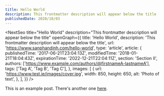 ```yaml
---
title: Hello World
description: This frontmatter description will appear below the title
publishedDate: 2020/10/03
---
```


<NextSeo
  title="Hello World"
  description="This frontmatter description will appear below the title"
  openGraph={{
    title: 'Hello World',
    description: 'This frontmatter description will appear below the title',
    url: 'https://www.sanphandinh.com/hello-world',
    type: 'article',
    article: {
      publishedTime: '2017-06-21T23:04:13Z',
      modifiedTime: '2018-01-21T18:04:43Z',
      expirationTime: '2022-12-21T22:04:11Z',
      section: 'Section II',
      authors: ['https://www.example.com/authors/@firstnameA-lastnameA'],
      tags: ['Tag A', 'Tag B', 'Tag C'],
    },
    images: [
      {
        url: 'https://www.test.ie/images/cover.jpg',
        width: 850,
        height: 650,
        alt: 'Photo of text',
      },
    ],
  }}
/>

This is an example post. There's another one [here](/posts/example-post).
